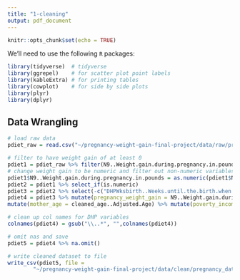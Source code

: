 ```yaml
---
title: "1-cleaning"
output: pdf_document
---
```


```r
knitr::opts_chunk$set(echo = TRUE)
```
We'll need to use the following `R` packages:
```r
library(tidyverse)  # tidyverse
library(ggrepel)    # for scatter plot point labels
library(kableExtra) # for printing tables
library(cowplot)    # for side by side plots
library(plyr)
library(dplyr)
```


## Data Wrangling
```r
# load raw data
pdiet_raw = read.csv("~/pregnancy-weight-gain-final-project/data/raw/pregnancy_diet.csv")
```

```r
# filter to have weight gain of at least 0
pdiet1 = pdiet_raw %>% filter(N9..Weight.gain.during.pregnancy.in.pounds>=0)
# change weight gain to be numeric and filter out non-numeric variables
pdiet1$N9..Weight.gain.during.pregnancy.in.pounds = as.numeric(pdiet1$N9..Weight.gain.during.pregnancy.in.pounds)
pdiet2 = pdiet1 %>% select_if(is.numeric)
pdiet3 = pdiet2 %>% select(-c("DHPWksbirth..Weeks.until.the.birth.when.DHP.was.completed"))
pdiet4 = pdiet3 %>% mutate(pregnancy_weight_gain = N9..Weight.gain.during.pregnancy.in.pounds) %>%
mutate(mother_age = cleaned_age..Adjusted.Age) %>% mutate(poverty_income_ratio = PIRLEVEL..Income....of.poverty.) %>% mutate(prepregnancy_bmi = BMI..Pre.pregnancy.BMI) %>% select(-c("N9..Weight.gain.during.pregnancy.in.pounds", "cleaned_age..Adjusted.Age", "PIRLEVEL..Income....of.poverty.", "BMI..Pre.pregnancy.BMI"))

# clean up col names for DHP variables
colnames(pdiet4) = gsub("\\..*", "",colnames(pdiet4))

# omit nas and save
pdiet5 = pdiet4 %>% na.omit()
```

```r
# write cleaned dataset to file
write_csv(pdiet5, file = 
        "~/pregnancy-weight-gain-final-project/data/clean/pregnancy_data.csv")
```
